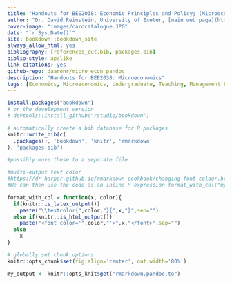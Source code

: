 ```yaml
---
title: "Handouts for BEE2038: Economic Principles and Policy; (Microeconomics)"
author: "Dr. David Reinstein, University of Exeter, [main web page](https://davidreinstein.wordpress.com), [innovationsinfundraising.org](https://innovationsinfundraising.org), Twitter: givingtools"
cover-image: "images/cardcatalogue.JPG"
date: "`r Sys.Date()`"
site: bookdown::bookdown_site
always_allow_html: yes
bibliography: [references_cut.bib, packages.bib]
biblio-style: apalike
link-citations: yes
github-repo: daaronr/micro_econ_pandoc
description: "Handouts for BEE2038: Microeconomics"
tags: [Economics, Microeconomics, Undergraduate, Teaching, Management Economics, PPE]
---
```



<!--
download: ["book.pdf", "book.epub"]
    includes:
      in_header:  style.css
-->


<!--
base file created from 

`pandoc -f docx -t gfm -o writing_econ_gfm.md "bookoutline3-cutting examples down-cutnamesd.docx" `

and similar from 


`pandoc -f docx -t gfm -o writing_econ_gfm1.md "Adapting back for BOOK --Ec831 outline-fillingindetails_forslides_edMiriam-conflict.docx"`

replacements needed:

- "\[ \]" surrounds math -- square brackets do not need 'escape' in main text
- colors need adjusting to 'format_with_col'

-->


```r
install.packages("bookdown")
# or the development version
# devtools::install_github("rstudio/bookdown")
```


```r
# automatically create a bib database for R packages
knitr::write_bib(c(
  .packages(), 'bookdown', 'knitr', 'rmarkdown'
), 'packages.bib')
```

```r

#possibly move these to a separate file

#multi-output text color
#https://dr-harper.github.io/rmarkdown-cookbook/changing-font-colour.html#multi-output-text-colour
#We can then use the code as an inline R expression format_with_col("my text", "red")

format_with_col = function(x, color){
  if(knitr::is_latex_output())
    paste("\\textcolor{",color,"}{",x,"}",sep="")
  else if(knitr::is_html_output())
    paste("<font color='",color,"'>",x,"</font>",sep="")
  else
    x
}

```

```r
# globally set chunk options
knitr::opts_chunk$set(fig.align='center', out.width='80%')

my_output <- knitr::opts_knit$get("rmarkdown.pandoc.to")

```

<style>

.keyconcept {
 background-color: #356185;
 border-radius: 15px 50px;
 border-color: #356185;
 color: white;
 margin: 20px 0 20px 0;
 padding-left: 25px;
 padding-right: 25px;
 padding-top: 0px;
 padding-bottom: 15px;
}

.keyconcept h3.right {
  float: right;
  color: white;
  width: 25%;
  text-align: center;
}

.keyconcept h3.left {
  float: left;
  color: white;
  width: 65%;
}

.keyconcept strong {
  color:white !important;
}

.keyconcept a:link { color: white !important; }
.keyconcept a:visited { color: white !important; }
.keyconcept a:hover { color: white !important; }
.keyconcept a:active { color: white !important; }

.keyconcept p {
  clear: both;
}

.rmdtip {
  background-image: url("../images/tip.png");
}

<\style>

<!---
Can define text blocks here, refer to them again and again if desired
-->

(ref:test reference) Define a text reference **here**, refer to it later. 
